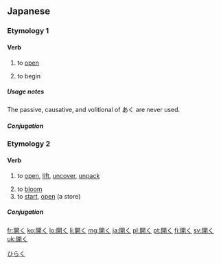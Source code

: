 ==Japanese==

===Etymology 1===
{{kanji readings tab|開|あ|sort=あく|yomi=kun}}

====Verb====
{{ja-verb|type=1|tr=intrans|hira=あく}}

# to [[open]]
#: {{usex|何'''が'''開く。|tr=[something]'''が'''あく。<br/>[something]'''''ga''' aku.''|t=[something] opens.|lang=ja}}
# to begin

=====Usage notes=====
The passive, causative, and volitional of あく are never used.

=====Conjugation=====
{{ja-go-ku|開|あ|a}}

===Etymology 2===
{{kanji readings tab|開|ひら|sort=ひらく}}

====Verb====
{{ja-verb|type=1|tr=both|hira=ひらく}}

# to [[open]], [[lift]], [[uncover]], [[unpack]]
#:{{usex|何'''が'''開く。|tr=[something]'''が'''ひらく。<br/>[something]'''''ga''' hiraku.''|t=[something] opens.|lang=ja}}
#:{{usex|誰'''が'''何'''を'''開く。|tr=[someone]'''が'''[something]'''を'''ひらく。<br/>[someone] '''''ga''' [something] '''o''' hiraku.''|t=[someone] opens [something].|lang=ja}}
# to [[bloom]]
# to [[start]], [[open]] (a store)

=====Conjugation=====
{{ja-go-ku|開|ひら}}

[[Category:1000 Japanese basic words|ひらく]]

[[fr:開く]]
[[ko:開く]]
[[lo:開く]]
[[li:開く]]
[[mg:開く]]
[[ja:開く]]
[[pl:開く]]
[[pt:開く]]
[[fi:開く]]
[[sv:開く]]
[[uk:開く]]
